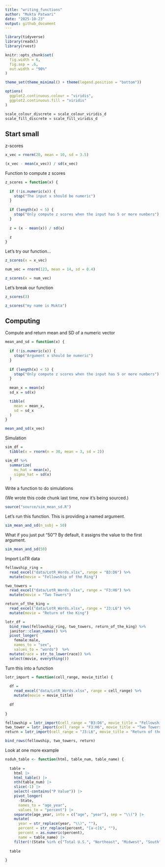 ```yaml
---
title: "writing_functions"
author: "Mukta Patwari"
date: "2025-10-23"
output: github_document
---
```


```r
library(tidyverse)
library(readxl)
library(rvest)

knitr::opts_chunk$set(
  fig.width = 6,
  fig.asp = .6,
  out.width = "90%"
)

theme_set(theme_minimal() + theme(legend.position = "bottom"))

options(
  ggplot2.continuous.colour = "viridis",
  ggplot2.continuous.fill = "viridis"
)

scale_colour_discrete = scale_colour_viridis_d
scale_fill_discrete = scale_fill_viridis_d
```

## Start small

z-scores

```r
x_vec = rnorm(20, mean = 10, sd = 3.5)

(x_vec - mean(x_vec)) / sd(x_vec)
```

Function to compute z scores

```r
z_scores = function(x) {
  
  if (!is.numeric(x)) {
    stop("The input x should be numeric")
  }
  
  if (length(x) < 5) {
    stop("Only compute z scores when the input has 5 or more numbers")
  }
  
  z = (x - mean(x)) / sd(x)
  
  z
}
```

Let's try our function...

```r
z_scores(x = x_vec)

num_vec = rnorm(123, mean = 14, sd = 0.4)

z_scores(x = num_vec)
```

Let's break our function

```r
z_scores(3)

z_scores("my name is Mukta")
```

## Computing

Compute and return mean and SD of a numeric vector

```r
mean_and_sd = function(x) {
  
  if (!is.numeric(x)) {
    stop("Argument x should be numeric")
  } 
  
  if (length(x) < 5) {
    stop("Only compute z scores when the input has 5 or more numbers")
  }
  
  mean_x = mean(x)
  sd_x = sd(x)

  tibble(
    mean = mean_x, 
    sd = sd_x
  )
}

mean_and_sd(x_vec)
```

Simulation

```r
sim_df =
  tibble(x = rnorm(n = 30, mean = 3, sd = 2))

sim_df %>% 
  summarize(
    mu_hat = mean(x),
    sigma_hat = sd(x)
  )
```

Write a function to do simulations

(We wrote this code chunk last time, now it's being sourced.)

```r
source("source/sim_mean_sd.R")
```

Let's run this function. This is providing a named argument.

```r
sim_mean_and_sd(n_subj = 50)
```

What if you just put "50"? By default, it assigns the value to the first argument.

```r
sim_mean_and_sd(50)
```

Import LoTR data

```r
fellowship_ring =
  read_excel("data/LotR_Words.xlsx", range = "B3:D6") %>% 
  mutate(movie = "Fellowship of the Ring")

two_towers =
  read_excel("data/LotR_Words.xlsx", range = "F3:H6") %>% 
  mutate(movie = "Two Towers")

return_of_the_king =
  read_excel("data/LotR_Words.xlsx", range = "J3:L6") %>% 
  mutate(movie = "Return of the King")

lotr_df =
  bind_rows(fellowship_ring, two_towers, return_of_the_king) %>% 
  janitor::clean_names() %>% 
  pivot_longer(
    female:male,
    names_to = "sex",
    values_to = "words")  %>%  
  mutate(race = str_to_lower(race)) %>%  
  select(movie, everything()) 
```

Turn this into a function

```r
lotr_import = function(cell_range, movie_title) {
  
  df =
    read_excel("data/LotR_Words.xlsx", range = cell_range) %>%
    mutate(movie = movie_title)
  
  df
  
}

fellowship = lotr_import(cell_range = "B3:D6", movie_title = "Fellowship")
two_tower = lotr_import(cell_range = "F3:H6", movie_title = "Two Towers")
return = lotr_import(cell_range = "J3:L6", movie_title = "Return of the King")

bind_rows(fellowship, two_towers, return)
```

Look at one more example

```r
nsduh_table <- function(html, table_num, table_name) {
  
  table = 
    html |> 
    html_table() |> 
    nth(table_num) |>
    slice(-1) |> 
    select(-contains("P Value")) |>
    pivot_longer(
      -State,
      names_to = "age_year", 
      values_to = "percent") |>
    separate(age_year, into = c("age", "year"), sep = "\\(") |>
    mutate(
      year = str_replace(year, "\\)", ""),
      percent = str_replace(percent, "[a-c]$", ""),
      percent = as.numeric(percent),
      name = table_name) |>
    filter(!(State %in% c("Total U.S.", "Northeast", "Midwest", "South", "West")))
  
  table
  
}
```

